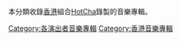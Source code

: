 本分類收錄[[香港|香港]]組合[[HotCha|HotCha]]錄製的音樂專輯。 

[[Category:各演出者音樂專輯|Category:各演出者音樂專輯]]
[[Category:香港音樂專輯|Category:香港音樂專輯]]